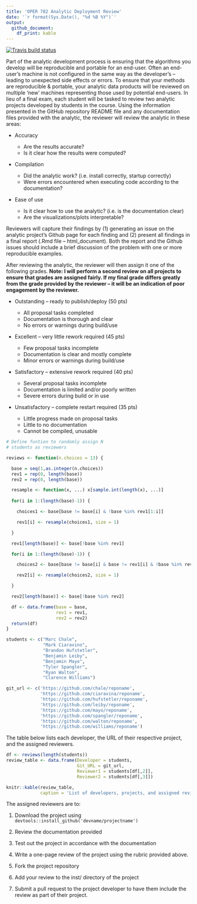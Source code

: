 ```yaml
---
title: 'OPER 782 Analytic Deployment Review'
date: '`r format(Sys.Date(), "%d %B %Y")`'
output: 
  github_document:
    df_print: kable
---
```


<!-- badges: start -->
[![Travis build status](https://travis-ci.org/AFIT-R/OPER782.WI2020.svg?branch=master)](https://travis-ci.org/AFIT-R/OPER782.WI2020)
<!-- badges: end -->


Part of the analytic development process is ensuring that the algorithms you develop will be reproducible and portable for an end-user.  Often an end-user’s machine is not configured in the same way as the developer’s – leading to unexpected side effects or errors.  To ensure that your methods are reproducible & portable, your analytic data products will be reviewed on multiple ‘new’ machines representing those used by potential end-users.
In lieu of a final exam, each student will be tasked to review two analytic projects developed by students in the course.  Using the information presented in the GitHub repository README file and any documentation files provided with the analytic, the reviewer will review the analytic in these areas:

- Accuracy

    + Are the results accurate? 
    + Is it clear how the results were computed?

- Compilation

    + Did the analytic work? (i.e. install correctly, startup correctly)
    + Were errors encountered when executing code according to the documentation?

- Ease of use

    + Is it clear how to use the analytic?  (i.e. is the documentation clear)
    + Are the visualizations/plots interpretable? 

Reviewers will capture their findings by (1) generating an issue on the analytic project’s Github page for each finding and (2) present all findings in a final report (.Rmd file – html_document).  Both the report and the Github issues should include a brief discussion of the problem with one or more reproducible examples.

After reviewing the analytic, the reviewer will then assign it one of the following grades.  __Note: I will perform a second review on all projects to ensure that grades are assigned fairly.  If my final grade differs greatly from the grade provided by the reviewer – it will be an indication of poor engagement by the reviewer.__

- Outstanding – ready to publish/deploy (50 pts)

    + All proposal tasks completed 
    + Documentation is thorough and clear
    + No errors or warnings during build/use

- Excellent – very little rework required (45 pts)

    + Few proposal tasks incomplete 
    + Documentation is clear and mostly complete
    + Minor errors or warnings during build/use

- Satisfactory – extensive rework required (40 pts) 

    + Several proposal tasks incomplete
    + Documentation is limited and/or poorly written
    + Severe errors during build or in use

- Unsatisfactory – complete restart required (35 pts) 

    + Little progress made on proposal tasks 
    + Little to no documentation
    + Cannot be compiled, unusable

```r
# Define funtion to randomly assign N
# students as reviewers

reviews <- function(n.choices = 13) {

  base = seq(1,as.integer(n.choices))
  rev1 = rep(0, length(base))
  rev2 = rep(0, length(base))

  resample <- function(x, ...) x[sample.int(length(x), ...)]
  
  for(i in 1:(length(base)-1)) {

    choices1 <- base[base != base[i] & !base %in% rev1[1:i]]

    rev1[i] <- resample(choices1, size = 1)

  }

  rev1[length(base)] <- base[!base %in% rev1]

  for(i in 1:(length(base)-1)) {

    choices2 <- base[base != base[i] & base != rev1[i] & !base %in% rev2[1:i]]

    rev2[i] <- resample(choices2, size = 1)

  }

  rev2[length(base)] <- base[!base %in% rev2]

  df <- data.frame(base = base,
                   rev1 = rev1,
                   rev2 = rev2)
  return(df)
}
```

```r
students <- c("Marc Chale",
              "Mark Ciaravino",
              "Brandon Hufstetler",
              "Benjamin Leiby",
              "Benjamin Mayo",
              "Tyler Spangler",
              "Ryan Walton",
              "Clarence Williams")

git_url <- c('https://github.com/chale/reponame',
             'https://github.com/ciaravina/reponame',
             'https://github.com/hufstetler/reponame',
             'https://github.com/leiby/reponame',
             'https://github.com/mayo/reponame',
             'https://github.com/spangler/reponame',
             'https://github.com/walton/reponame',
             'https://github.com/williams/reponame')
```

The table below lists each developer, the URL of their respective project, and the assigned reviewers. 

```r
df <- reviews(length(students))
review_table <- data.frame(Developer = students,
                           Git_URL = git_url,
                           Reviewer1 = students[df[,2]],
                           Reviewer2 = students[df[,3]])

knitr::kable(review_table,
             caption = 'List of developers, projects, and assigned reviewers for OPER782 (Winter 2020)')
```

The assigned reviewers are to:

1. Download the project using `devtools::install_github('devname/projectname')`

2. Review the documentation provided 

3. Test out the project in accordance with the documentation

4. Write a one-page review of the project using the rubric provided above.

5. Fork the project repository

6. Add your review to the inst/ directory of the project

7. Submit a pull request to the project developer to have them include the review as part of their project.

